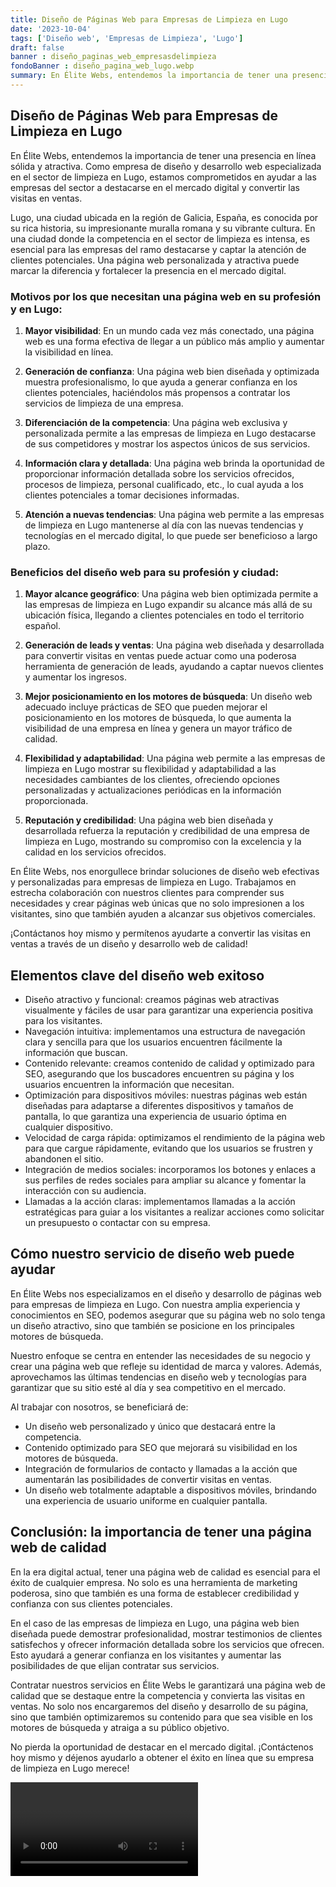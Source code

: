```yaml
---
title: Diseño de Páginas Web para Empresas de Limpieza en Lugo
date: '2023-10-04'
tags: ['Diseño web', 'Empresas de Limpieza', 'Lugo']
draft: false
banner : diseño_paginas_web_empresasdelimpieza
fondoBanner : diseño_pagina_web_lugo.webp
summary: En Élite Webs, entendemos la importancia de tener una presencia en línea sólida y atractiva. Como empresa de diseño y desarrollo web especializada en el sector de limpieza en Lugo, estamos comprometidos en ayudar a las empresas del sector a destacarse en el mercado digital y convertir las visitas en ventas.
---
```


## Diseño de Páginas Web para Empresas de Limpieza en Lugo

En Élite Webs, entendemos la importancia de tener una presencia en línea sólida y atractiva. Como empresa de diseño y desarrollo web especializada en el sector de limpieza en Lugo, estamos comprometidos en ayudar a las empresas del sector a destacarse en el mercado digital y convertir las visitas en ventas.

Lugo, una ciudad ubicada en la región de Galicia, España, es conocida por su rica historia, su impresionante muralla romana y su vibrante cultura. En una ciudad donde la competencia en el sector de limpieza es intensa, es esencial para las empresas del ramo destacarse y captar la atención de clientes potenciales. Una página web personalizada y atractiva puede marcar la diferencia y fortalecer la presencia en el mercado digital.

### Motivos por los que necesitan una página web en su profesión y en Lugo:

1. **Mayor visibilidad**: En un mundo cada vez más conectado, una página web es una forma efectiva de llegar a un público más amplio y aumentar la visibilidad en línea.

2. **Generación de confianza**: Una página web bien diseñada y optimizada muestra profesionalismo, lo que ayuda a generar confianza en los clientes potenciales, haciéndolos más propensos a contratar los servicios de limpieza de una empresa.

3. **Diferenciación de la competencia**: Una página web exclusiva y personalizada permite a las empresas de limpieza en Lugo destacarse de sus competidores y mostrar los aspectos únicos de sus servicios.

4. **Información clara y detallada**: Una página web brinda la oportunidad de proporcionar información detallada sobre los servicios ofrecidos, procesos de limpieza, personal cualificado, etc., lo cual ayuda a los clientes potenciales a tomar decisiones informadas.

5. **Atención a nuevas tendencias**: Una página web permite a las empresas de limpieza en Lugo mantenerse al día con las nuevas tendencias y tecnologías en el mercado digital, lo que puede ser beneficioso a largo plazo.

### Beneficios del diseño web para su profesión y ciudad:

1. **Mayor alcance geográfico**: Una página web bien optimizada permite a las empresas de limpieza en Lugo expandir su alcance más allá de su ubicación física, llegando a clientes potenciales en todo el territorio español.

2. **Generación de leads y ventas**: Una página web diseñada y desarrollada para convertir visitas en ventas puede actuar como una poderosa herramienta de generación de leads, ayudando a captar nuevos clientes y aumentar los ingresos.

3. **Mejor posicionamiento en los motores de búsqueda**: Un diseño web adecuado incluye prácticas de SEO que pueden mejorar el posicionamiento en los motores de búsqueda, lo que aumenta la visibilidad de una empresa en línea y genera un mayor tráfico de calidad.

4. **Flexibilidad y adaptabilidad**: Una página web permite a las empresas de limpieza en Lugo mostrar su flexibilidad y adaptabilidad a las necesidades cambiantes de los clientes, ofreciendo opciones personalizadas y actualizaciones periódicas en la información proporcionada.

5. **Reputación y credibilidad**: Una página web bien diseñada y desarrollada refuerza la reputación y credibilidad de una empresa de limpieza en Lugo, mostrando su compromiso con la excelencia y la calidad en los servicios ofrecidos.

En Élite Webs, nos enorgullece brindar soluciones de diseño web efectivas y personalizadas para empresas de limpieza en Lugo. Trabajamos en estrecha colaboración con nuestros clientes para comprender sus necesidades y crear páginas web únicas que no solo impresionen a los visitantes, sino que también ayuden a alcanzar sus objetivos comerciales.

¡Contáctanos hoy mismo y permítenos ayudarte a convertir las visitas en ventas a través de un diseño y desarrollo web de calidad!

<GifSeo />

<Cta />

## Elementos clave del diseño web exitoso

- Diseño atractivo y funcional: creamos páginas web atractivas visualmente y fáciles de usar para garantizar una experiencia positiva para los visitantes.
- Navegación intuitiva: implementamos una estructura de navegación clara y sencilla para que los usuarios encuentren fácilmente la información que buscan.
- Contenido relevante: creamos contenido de calidad y optimizado para SEO, asegurando que los buscadores encuentren su página y los usuarios encuentren la información que necesitan.
- Optimización para dispositivos móviles: nuestras páginas web están diseñadas para adaptarse a diferentes dispositivos y tamaños de pantalla, lo que garantiza una experiencia de usuario óptima en cualquier dispositivo.
- Velocidad de carga rápida: optimizamos el rendimiento de la página web para que cargue rápidamente, evitando que los usuarios se frustren y abandonen el sitio.
- Integración de medios sociales: incorporamos los botones y enlaces a sus perfiles de redes sociales para ampliar su alcance y fomentar la interacción con su audiencia.
- Llamadas a la acción claras: implementamos llamadas a la acción estratégicas para guiar a los visitantes a realizar acciones como solicitar un presupuesto o contactar con su empresa.

## Cómo nuestro servicio de diseño web puede ayudar

En Élite Webs nos especializamos en el diseño y desarrollo de páginas web para empresas de limpieza en Lugo. Con nuestra amplia experiencia y conocimientos en SEO, podemos asegurar que su página web no solo tenga un diseño atractivo, sino que también se posicione en los principales motores de búsqueda.

Nuestro enfoque se centra en entender las necesidades de su negocio y crear una página web que refleje su identidad de marca y valores. Además, aprovechamos las últimas tendencias en diseño web y tecnologías para garantizar que su sitio esté al día y sea competitivo en el mercado.

Al trabajar con nosotros, se beneficiará de:

- Un diseño web personalizado y único que destacará entre la competencia.
- Contenido optimizado para SEO que mejorará su visibilidad en los motores de búsqueda.
- Integración de formularios de contacto y llamadas a la acción que aumentarán las posibilidades de convertir visitas en ventas.
- Un diseño web totalmente adaptable a dispositivos móviles, brindando una experiencia de usuario uniforme en cualquier pantalla.

## Conclusión: la importancia de tener una página web de calidad

En la era digital actual, tener una página web de calidad es esencial para el éxito de cualquier empresa. No solo es una herramienta de marketing poderosa, sino que también es una forma de establecer credibilidad y confianza con sus clientes potenciales.

En el caso de las empresas de limpieza en Lugo, una página web bien diseñada puede demostrar profesionalidad, mostrar testimonios de clientes satisfechos y ofrecer información detallada sobre los servicios que ofrecen. Esto ayudará a generar confianza en los visitantes y aumentar las posibilidades de que elijan contratar sus servicios.

Contratar nuestros servicios en Élite Webs le garantizará una página web de calidad que se destaque entre la competencia y convierta las visitas en ventas. No solo nos encargaremos del diseño y desarrollo de su página, sino que también optimizaremos su contenido para que sea visible en los motores de búsqueda y atraiga a su público objetivo.

No pierda la oportunidad de destacar en el mercado digital. ¡Contáctenos hoy mismo y déjenos ayudarlo a obtener el éxito en línea que su empresa de limpieza en Lugo merece!

<Video />

<CtaBot job='Empresas de Limpieza' city='Lugo'/>

<Gmaps query='Lugo+españa+maps' />